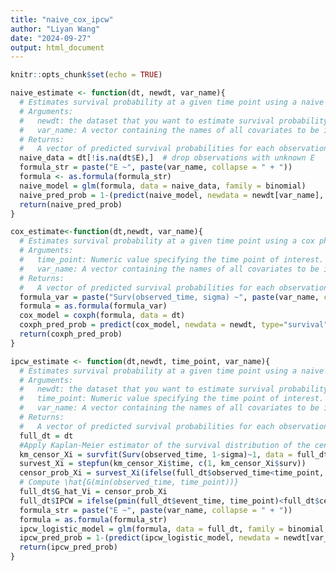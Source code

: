 ```yaml
---
title: "naive_cox_ipcw"
author: "Liyan Wang"
date: "2024-09-27"
output: html_document
---
```


```r
knitr::opts_chunk$set(echo = TRUE)
```

```r
naive_estimate <- function(dt, newdt, var_name){
  # Estimates survival probability at a given time point using a naive logistic regression approach.
  # Arguments:
  #   newdt: the dataset that you want to estimate survival probability
  #   var_name: A vector containing the names of all covariates to be included in the model.
  # Returns:
  #   A vector of predicted survival probabilities for each observation at the specified time point.
  naive_data = dt[!is.na(dt$E),]  # drop observations with unknown E
  formula_str = paste("E ~", paste(var_name, collapse = " + "))
  formula <- as.formula(formula_str)
  naive_model = glm(formula, data = naive_data, family = binomial)  
  naive_pred_prob = 1-(predict(naive_model, newdata = newdt[var_name], type = "response"))
  return(naive_pred_prob)
}
```

```r
cox_estimate<-function(dt,newdt, var_name){
  # Estimates survival probability at a given time point using a cox ph model
  # Arguments:
  #   time_point: Numeric value specifying the time point of interest.
  #   var_name: A vector containing the names of all covariates to be included in the model.
  # Returns:
  #   A vector of predicted survival probabilities for each observation at the specified time point.
  formula_var = paste("Surv(observed_time, sigma) ~", paste(var_name, collapse = " + "))
  formula = as.formula(formula_var)
  cox_model = coxph(formula, data = dt)
  coxph_pred_prob = predict(cox_model, newdata = newdt, type="survival")
  return(coxph_pred_prob)
}
```

```r
ipcw_estimate <- function(dt,newdt, time_point, var_name){
  # Estimates survival probability at a given time point using a naive logistic regression approach with IPCW.
  # Arguments:
  #   newdt: the dataset that you want to estimate survival probability
  #   time_point: Numeric value specifying the time point of interest.
  #   var_name: A vector containing the names of all covariates to be included in the model.
  # Returns:
  #   A vector of predicted survival probabilities for each observation at the specified time point with IPCW.
  full_dt = dt
  #Apply Kaplan-Meier estimator of the survival distribution of the censoring times
  km_censor_Xi = survfit(Surv(observed_time, 1-sigma)~1, data = full_dt)
  survest_Xi = stepfun(km_censor_Xi$time, c(1, km_censor_Xi$surv))
  censor_prob_Xi = survest_Xi(ifelse(full_dt$observed_time<time_point, full_dt$observed_time,time_point))
  # Compute \hat{G(min(observed_time, time_point))}
  full_dt$G_hat_Vi = censor_prob_Xi
  full_dt$IPCW = ifelse(pmin(full_dt$event_time, time_point)<full_dt$censor_time, 1/full_dt$G_hat_Vi, 0) # Compute weights
  formula_str = paste("E ~", paste(var_name, collapse = " + "))
  formula = as.formula(formula_str)
  ipcw_logistic_model = glm(formula, data = full_dt, family = binomial, weights = IPCW)
  ipcw_pred_prob = 1-(predict(ipcw_logistic_model, newdata = newdt[var_name], type = "response"))
  return(ipcw_pred_prob)
}
```
